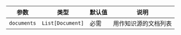 | 参数 | 类型 | 默认值 | 说明 |
| --- | --- | --- | --- |
| `documents` | `List[Document]` | 必需 | 用作知识源的文档列表 |